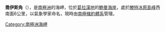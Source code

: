 {{expand|time=2014-01-02T17:20:07+00:00}}
{{unreferenced|time=2014-01-02T14:55:37+00:00}}
{{Coord|67|42|S|65|23|W|source:GNIS|display=title}}

'''喬伊斯角'''（{{lang-en|Choyce Point}}），是[[南極洲|南極洲]]的海岬，位於[[葛拉漢地|葛拉漢地]]的[[鮑曼海岸|鮑曼海岸]]，處於[[滕特冰原島峰|滕特冰原島峰]]西南面6公里，以氣象學家命名，現時由[[南極條約體系|南極條約體系]]管理。

{{DEFAULTSORT:Choyce Point}}
[[Category:南極洲海岬|Category:南極洲海岬]]


{{BowmanCoast-geo-stub}}